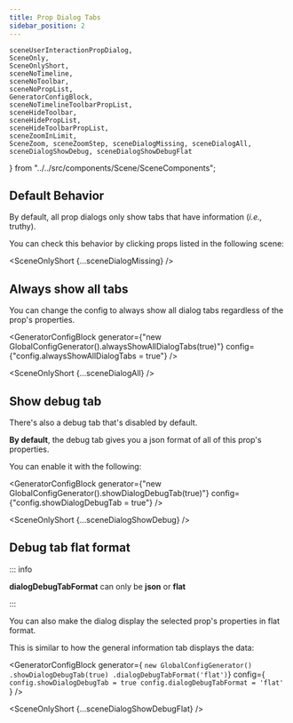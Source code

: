 ```yaml
---
title: Prop Dialog Tabs
sidebar_position: 2
---
```


    sceneUserInteractionPropDialog,
    SceneOnly,
    SceneOnlyShort,
    sceneNoTimeline,
    sceneNoToolbar,
    sceneNoPropList,
    GeneratorConfigBlock,
    sceneNoTimelineToolbarPropList,
    sceneHideToolbar,
    sceneHidePropList,
    sceneHideToolbarPropList,
    sceneZoomInLimit,
    SceneZoom, sceneZoomStep, sceneDialogMissing, sceneDialogAll, sceneDialogShowDebug, sceneDialogShowDebugFlat
} from "../../src/components/Scene/SceneComponents";


## Default Behavior

By default, all prop dialogs only show tabs that have information (*i.e.,* truthy).

You can check this behavior by clicking props listed in the following scene:

<SceneOnlyShort {...sceneDialogMissing} />

## Always show all tabs

You can change the config to always show all dialog tabs regardless of the prop's properties.

<GeneratorConfigBlock
    generator={"new GlobalConfigGenerator().alwaysShowAllDialogTabs(true)"}
    config={"config.alwaysShowAllDialogTabs = true"} />

<SceneOnlyShort {...sceneDialogAll} />

## Show debug tab

There's also a debug tab that's disabled by default.

**By default**, the debug tab gives you a json format of all of this prop's properties.

You can enable it with the following:

<GeneratorConfigBlock
    generator={"new GlobalConfigGenerator().showDialogDebugTab(true)"}
    config={"config.showDialogDebugTab = true"} />

<SceneOnlyShort {...sceneDialogShowDebug} />

## Debug tab flat format

::: info

**dialogDebugTabFormat** can only be **json** or **flat**

:::

You can also make the dialog display the selected prop's properties in flat format.

This is similar to how the general information tab displays the data:

<GeneratorConfigBlock
    generator={
`new GlobalConfigGenerator()
    .showDialogDebugTab(true)
    .dialogDebugTabFormat('flat')`}
    config={
`config.showDialogDebugTab = true
config.dialogDebugTabFormat = 'flat'
`} />

<SceneOnlyShort {...sceneDialogShowDebugFlat} />